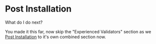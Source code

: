 # Post Installation
What do I do next?

You made it this far, now skip the "Experienced Validators" section as we [Post Installation](/post) to it's own combined section now.